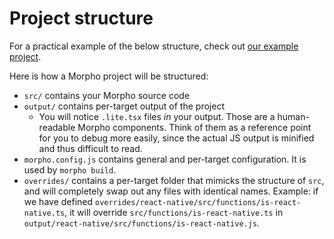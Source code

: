 # Project structure

For a practical example of the below structure, check out [our example project](../examples/basic/).

Here is how a Morpho project will be structured:

- `src/` contains your Morpho source code
- `output/` contains per-target output of the project
  - You will notice `.lite.tsx` files _in_ your output. Those are a human-readable Morpho components. Think of them as a reference point for you to debug more easily, since the actual JS output is minified and thus difficult to read.
- `morpho.config.js` contains general and per-target configuration. It is used by `morpho build`.
- `overrides/` contains a per-target folder that mimicks the structure of `src`, and will completely swap out any files with identical names. Example: if we have defined `overrides/react-native/src/functions/is-react-native.ts`, it will override `src/functions/is-react-native.ts` in `output/react-native/src/functions/is-react-native.js`.
